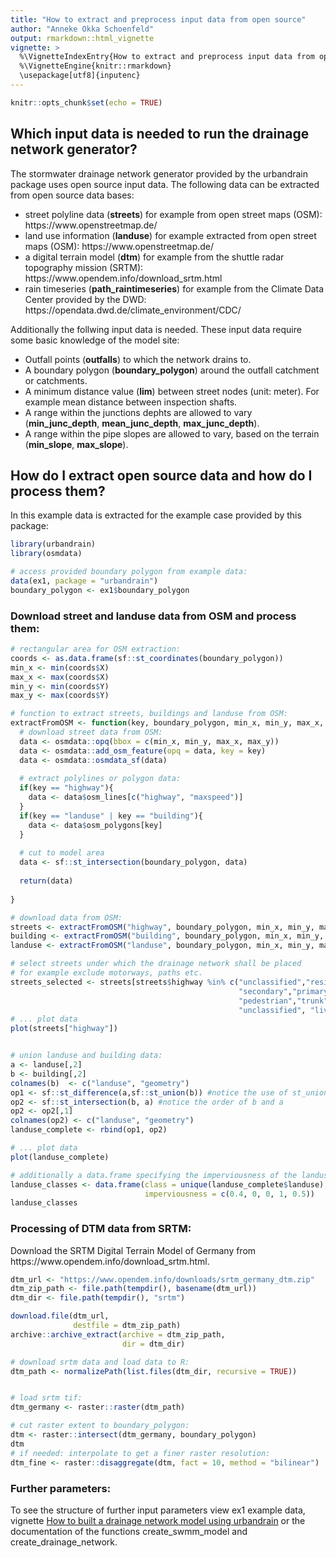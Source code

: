 ```yaml
---
title: "How to extract and preprocess input data from open source"
author: "Anneke Okka Schoenfeld"
output: rmarkdown::html_vignette
vignette: >
  %\VignetteIndexEntry{How to extract and preprocess input data from open source}
  %\VignetteEngine{knitr::rmarkdown}
  \usepackage[utf8]{inputenc}
---
```


```r
knitr::opts_chunk$set(echo = TRUE)
```

## Which input data is needed to run the drainage network generator?

The stormwater drainage network generator provided by the urbandrain package uses open source input data. The following data can be extracted from open source data bases:

- street polyline data (**streets**) for example from open street maps (OSM): https://www.openstreetmap.de/
- land use information (**landuse**) for example extracted from open street maps (OSM): https://www.openstreetmap.de/
- a digital terrain model (**dtm**) for example from the shuttle radar topography mission (SRTM): https://www.opendem.info/download_srtm.html
- rain timeseries (**path_raintimeseries**) for example from the Climate Data Center provided by the DWD: https://opendata.dwd.de/climate_environment/CDC/

Additionally the follwing input data is needed. These input data require some basic knowledge of the model site:

- Outfall points (**outfalls**) to which the network drains to.
- A boundary polygon (**boundary_polygon**) around the outfall catchment or catchments.
- A minimum distance value (**lim**) between street nodes (unit: meter). For example mean distance between inspection shafts.
- A range within the junctions dephts are allowed to vary (**min_junc_depth**, **mean_junc_depth**, **max_junc_depth**).
- A range within the pipe slopes are allowed to vary, based on the terrain (**min_slope**, **max_slope**).


## How do I extract open source data and how do I process them?
In this example data is extracted for the example case provided by this package:

```r
library(urbandrain)
library(osmdata)

# access provided boundary polygon from example data:
data(ex1, package = "urbandrain")
boundary_polygon <- ex1$boundary_polygon

```

### Download street and landuse data from OSM and process them:

```r
# rectangular area for OSM extraction:
coords <- as.data.frame(sf::st_coordinates(boundary_polygon))
min_x <- min(coords$X)
max_x <- max(coords$X)
min_y <- min(coords$Y)
max_y <- max(coords$Y)

# function to extract streets, buildings and landuse from OSM:
extractFromOSM <- function(key, boundary_polygon, min_x, min_y, max_x, max_y){
  # download street data from OSM:
  data <- osmdata::opq(bbox = c(min_x, min_y, max_x, max_y))
  data <- osmdata::add_osm_feature(opq = data, key = key)
  data <- osmdata::osmdata_sf(data)
  
  # extract polylines or polygon data:
  if(key == "highway"){
    data <- data$osm_lines[c("highway", "maxspeed")]
  }
  if(key == "landuse" | key == "building"){
    data <- data$osm_polygons[key]
  }
  
  # cut to model area
  data <- sf::st_intersection(boundary_polygon, data)
  
  return(data)
  
}

# download data from OSM:
streets <- extractFromOSM("highway", boundary_polygon, min_x, min_y, max_x, max_y)
building <- extractFromOSM("building", boundary_polygon, min_x, min_y, max_x, max_y)
landuse <- extractFromOSM("landuse", boundary_polygon, min_x, min_y, max_x, max_y)

# select streets under which the drainage network shall be placed
# for example exclude motorways, paths etc.
streets_selected <- streets[streets$highway %in% c("unclassified","residential","tertiary",
                                                   "secondary","primary",
                                                   "pedestrian","trunk",
                                                   "unclassified", "living_street"),]
# ... plot data
plot(streets["highway"])


# union landuse and building data:
a <- landuse[,2]
b <- building[,2]
colnames(b)  <- c("landuse", "geometry")
op1 <- sf::st_difference(a,sf::st_union(b)) #notice the use of st_union()
op2 <- sf::st_intersection(b, a) #notice the order of b and a
op2 <- op2[,1]
colnames(op2) <- c("landuse", "geometry")
landuse_complete <- rbind(op1, op2)

# ... plot data
plot(landuse_complete)

# additionally a data.frame specifying the imperviousness of the landuse classes is needed, for example:
landuse_classes <- data.frame(class = unique(landuse_complete$landuse), 
                              imperviousness = c(0.4, 0, 0, 1, 0.5))
landuse_classes

```

### Processing of DTM data from SRTM:
Download the SRTM Digital Terrain Model of Germany from https://www.opendem.info/download_srtm.html.

```r
dtm_url <- "https://www.opendem.info/downloads/srtm_germany_dtm.zip"
dtm_zip_path <- file.path(tempdir(), basename(dtm_url))
dtm_dir <- file.path(tempdir(), "srtm")

download.file(dtm_url, 
              destfile = dtm_zip_path)
archive::archive_extract(archive = dtm_zip_path, 
                         dir = dtm_dir)

# download srtm data and load data to R:
dtm_path <- normalizePath(list.files(dtm_dir, recursive = TRUE))


# load srtm tif:
dtm_germany <- raster::raster(dtm_path)

# cut raster extent to boundary_polygon:
dtm <- raster::intersect(dtm_germany, boundary_polygon)
dtm
# if needed: interpolate to get a finer raster resolution:
dtm_fine <- raster::disaggregate(dtm, fact = 10, method = "bilinear")


```

### Further parameters:
To see the structure of further input parameters view ex1 example data, vignette [How to built a drainage network model using urbandrain](../How_to_built_a_drainage_network_model_using_urbandrain.html) or the documentation of the functions create_swmm_model and create_drainage_network.
